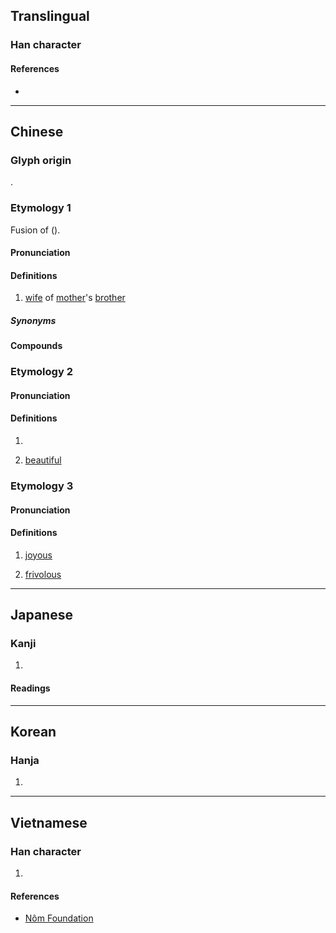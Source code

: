 {{character info}}
==Translingual==

===Han character===
{{Han char|rn=38|rad=女|as=04|sn=7|four=48427|canj=VOIN|ids=⿰女今}}

====References====
* {{Han ref|kx=0256.210|dkj=06087|dj=0521.010|hdz=21032.030|uh=5997|ud=22935|bh=CAB5|bd=51893}}

----

==Chinese==

===Glyph origin===
{{Han etym}}
{{Han compound|女|今|ls=psc|c1=s|c2=p|t1=woman}}.

===Etymology 1===
{{zh-forms}}
Fusion of {{ltc-l|舅母}} ({{zh-ref|Schuessler, 2007}}).

====Pronunciation====
{{zh-pron
|m=jìn
|c=kam5
|c-t=kim4
|j=jing3
|md=gêng
|mn=xm,zz,tp,kh,tn,tc,hc,sx,yl,km,mg,pn:kīm/qz,lk:kǐm
|mn-t=gim6
|w=3jjin
|oc=4
|cat=n
}}

====Definitions====
{{zh-hanzi}}

# {{lb|zh|regional}} [[wife]] of [[mother]]'s [[brother]]

=====Synonyms=====
{{zh-dial|舅母}}

====Compounds====
{{zh-der|妗母|阿妗:a-kīm|妗婆|母妗|妗仔|大妗|妗子|大妗子}}

===Etymology 2===
{{zh-forms}}

====Pronunciation====
{{zh-pron
|m=xiān
|mc=2+1
|oc=3+2
|cat=a
}}

====Definitions====
{{zh-hanzi}}

# {{zh-used in|𡝫妗}}
# {{zh-hist-ghost}} [[beautiful]]

===Etymology 3===
{{zh-forms}}

====Pronunciation====
{{zh-pron
|m=xiān
|mc=3
|oc=1
|cat=a
}}

====Definitions====
{{zh-hanzi}}

# {{zh-hist-ghost}} [[joyous]]
# {{zh-hist-ghost}} {{lb|zh|of a woman}} [[frivolous]]

{{zh-cat|Family}}

----

==Japanese==

===Kanji===
{{ja-kanji|grade=|rs=女04}}

# {{rfdef|ja|sort=女04}}

====Readings====
{{ja-readings|on=[[せん]] (sen), [[けん]] (ken), [[かん]] (kan), [[きん]] (kin), [[ごん]] (gon)|kun=[[うつくしい]] (utsukushii), [[よろこぶさま]] (yorokobusama)}}

----

==Korean==

===Hanja===
{{ko-hanja|hangeul=금}}

# {{rfdef|ko|sort=女04}}

----

==Vietnamese==

===Han character===
{{vi-readings|reading=cấm|rs=女04}}

# {{rfdef|vi|sort=女04}}

====References====
* [http://nomfoundation.org/common/nom_details.php?codepoint=5997 Nôm Foundation]